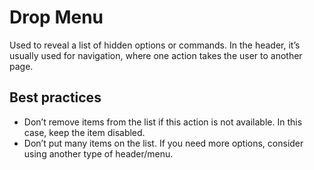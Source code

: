 # Drop Menu

Used to reveal a list of hidden options or commands. In the header, it’s usually used for navigation, where one action takes the user to another page.

## Best practices

- Don’t remove items from the list if this action is not available. In this case, keep the item disabled.
- Don’t put many items on the list. If you need more options, consider using another type of header/menu.
